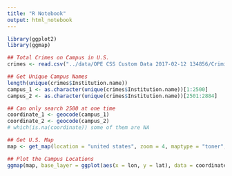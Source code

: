 ```yaml
---
title: "R Notebook"
output: html_notebook
---
```


```r
library(ggplot2)
library(ggmap)

## Total Crimes on Campus in U.S.
crimes <- read.csv("../data/OPE CSS Custom Data 2017-02-12 134856/Criminal_Offenses_On_campus.csv")

## Get Unique Campus Names
length(unique(crimes$Institution.name))
campus_1 <- as.character(unique(crimes$Institution.name))[1:2500]
campus_2 <- as.character(unique(crimes$Institution.name))[2501:2884]

## Can only search 2500 at one time
coordinate_1 <- geocode(campus_1)
coordinate_2 <- geocode(campus_2)
# which(is.na(coordinate)) some of them are NA

## Get U.S. Map
map <- get_map(location = "united states", zoom = 4, maptype = "toner",source = "stamen")

## Plot the Campus Locations
ggmap(map, base_layer = ggplot(aes(x = lon, y = lat), data = coordinate_1)) + geom_point(color = "red", alpha = 1)
```
